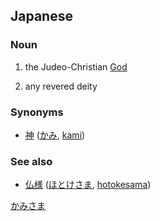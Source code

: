 ==Japanese==
{{ja-kanjitab|神|様}}

===Noun===
{{ja-noun|k|hira=かみさま|rom=kamisama|hidx=かみさま}}

# {{colloquial|lang=ja}} the Judeo-Christian [[God]]
# {{colloquial|lang=ja}} any revered deity

===Synonyms===
* [[神]] ([[かみ]], [[kami]])

===See also===
* [[仏様]] ([[ほとけさま]], [[hotokesama]])

[[Category:ja:God|かみさま]]